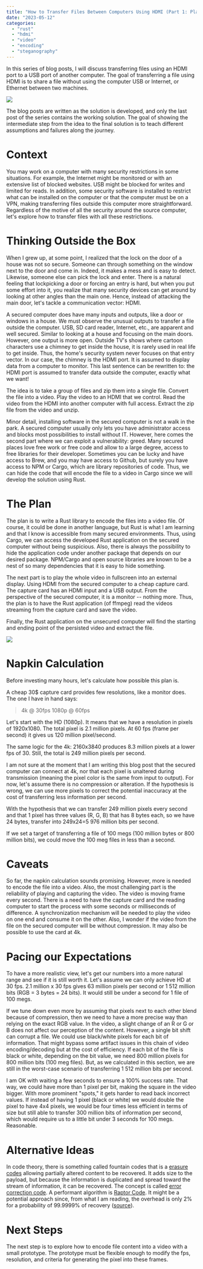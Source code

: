 ```yaml
---
title: "How to Transfer Files Between Computers Using HDMI (Part 1: Plan)"
date: "2023-05-12"
categories:
  - "rust"
  - "hdmi"
  - "video"
  - "encoding"
  - "steganography"
---
```


In this series of blog posts, I will discuss transferring files using an HDMI port to a USB port of another computer. The goal of transferring a file using HDMI is to share a file without using the computer USB or Internet, or Ethernet between two machines.

![](/images/blog/hdmi-file-transfer-high-level.png)

The blog posts are written as the solution is developed, and only the last post of the series contains the working solution. The goal of showing the intermediate step from the idea to the final solution is to teach different assumptions and failures along the journey.

# Context

You may work on a computer with many security restrictions in some situations. For example, the Internet might be monitored or with an extensive list of blocked websites. USB might be blocked for writes and limited for reads. In addition, some security software is installed to restrict what can be installed on the computer or that the computer must be on a VPN, making transferring files outside this computer more straightforward. Regardless of the motive of all the security around the source computer, let's explore how to transfer files with all these restrictions.

# Thinking Outside the Box

When I grew up, at some point, I realized that the lock on the door of a house was not so secure. Someone can through something on the window next to the door and come in. Indeed, it makes a mess and is easy to detect. Likewise, someone else can pick the lock and enter. There is a natural feeling that lockpicking a door or forcing an entry is hard, but when you put some effort into it, you realize that many security devices can get around by looking at other angles than the main one. Hence, instead of attacking the main door, let's tackle a communication vector: HDMI.

A secured computer does have many inputs and outputs, like a door or windows in a house. We must observe the unusual outputs to transfer a file outside the computer. USB, SD card reader, Internet, etc., are apparent and well secured. Similar to looking at a house and focusing on the main doors. However, one output is more open. Outside TV's shows where cartoon characters use a chimney to get inside the house, it is rarely used in real life to get inside. Thus, the home's security system never focuses on that entry vector. In our case, the chimney is the HDMI port. It is assumed to display data from a computer to monitor. This last sentence can be rewritten to: the HDMI port is assumed to transfer data outside the computer, exactly what we want!

The idea is to take a group of files and zip them into a single file. Convert the file into a video. Play the video to an HDMI that we control. Read the video from the HDMI into another computer with full access. Extract the zip file from the video and unzip.

Minor detail, installing software in the secured computer is not a walk in the park. A secured computer usually only lets you have administrator access and blocks most possibilities to install without IT. However, here comes the second part where we can exploit a vulnerability: greed. Many secured places love free work or free code and allow to a large degree, access to free libraries for their developer. Sometimes you can be lucky and have access to Brew, and you may have access to Github, but surely you have access to NPM or Cargo, which are library repositories of code. Thus, we can hide the code that will encode the file to a video in Cargo since we will develop the solution using Rust.

# The Plan

The plan is to write a Rust library to encode the files into a video file. Of course, it could be done in another language, but Rust is what I am learning and that I know is accessible from many secured environments. Thus, using Cargo, we can access the developed Rust application on the secured computer without being suspicious. Also, there is always the possibility to hide the application code under another package that depends on our desired package. NPM/Cargo and open source libraries are known to be a nest of so many dependencies that it is easy to hide something.

The next part is to play the whole video in fullscreen into an external display. Using HDMI from the secured computer to a cheap capture card. The capture card has an HDMI input and a USB output. From the perspective of the secured computer, it is a monitor -- nothing more. Thus, the plan is to have the Rust application (of ffmpeg) read the videos streaming from the capture card and save the video.

Finally, the Rust application on the unsecured computer will find the starting and ending point of the persisted video and extract the file.

![](/images/blog/hdmi-file-transfer-medium-level.png)

# Napkin Calculation

Before investing many hours, let's calculate how possible this plan is.

A cheap 30$ capture card provides few resolutions, like a monitor does. The one I have in hand says:

> 4k @ 30fps
> 1080p @ 60fps

Let's start with the HD (1080p). It means that we have a resolution in pixels of 1920x1080. The total pixel is 2.1 million pixels. At 60 fps (frame per second) it gives us 120 million pixel/second.

The same logic for the 4k: 2160x3840 produces 8.3 million pixels at a lower fps of 30. Still, the total is 249 million pixels per second.

I am not sure at the moment that I am writing this blog post that the secured computer can connect at 4k, nor that each pixel is unaltered during transmission (meaning the pixel color is the same from input to output). For now, let's assume there is no compression or alteration. If the hypothesis is wrong, we can use more pixels to correct the potential inaccuracy at the cost of transferring less information per second.

With the hypothesis that we can transfer 249 million pixels every second and that 1 pixel has three values (R, G, B) that has 8 bytes each, so we have 24 bytes, transfer into 249x24=5 976 million bits per second.

If we set a target of transferring a file of 100 megs (100 million bytes or 800 million bits), we could move the 100 meg files in less than a second.

# Caveats

So far, the napkin calculation sounds promising. However, more is needed to encode the file into a video. Also, the most challenging part is the reliability of playing and capturing the video. The video is moving frame every second. There is a need to have the capture card and the reading computer to start the process with some seconds or milliseconds of difference. A synchronization mechanism will be needed to play the video on one end and consume it on the other. Also, I wonder if the video from the file on the secured computer will be without compression. It may also be possible to use the card at 4k. 

# Pacing our Expectations

To have a more realistic view, let's get our numbers into a more natural range and see if it is still worth it. Let's assume we can only achieve HD at 30 fps. 2.1 million x 30 fps gives 63 million pixels per second or 1 512 million bits (RGB = 3 bytes = 24 bits). It would still be under a second for 1 file of 100 megs.

If we tune down even more by assuming that pixels next to each other blend because of compression, then we need to have a more precise way than relying on the exact RGB value. In the video, a slight change of an R or G or B does not affect our perception of the content. However, a single bit shift can corrupt a file. We could use black/white pixels for each bit of information. That might bypass some artifact issues in this chain of video encoding/decoding but at the cost of efficiency. If each bit of the file is black or white, depending on the bit value, we need 800 million pixels for 800 million bits (100 meg files). But, as we calculated in this section, we are still in the worst-case scenario of transferring 1 512 million bits per second.

I am OK with waiting a few seconds to ensure a 100% success rate. That way, we could have more than 1 pixel per bit, making the square in the video bigger. With more prominent "spots," it gets harder to read back incorrect values. If instead of having 1 pixel (black or white) we would double the pixel to have 4x4 pixels, we would be four times less efficient in terms of size but still able to transfer 300 million bits of information per second, which would require us to a little bit under 3 seconds for 100 megs. Reasonable.

# Alternative Ideas

In code theory, there is something called fountain codes that is a [erasure codes](https://en.wikipedia.org/wiki/Erasure_code) allowing partially altered content to be recovered. It adds size to the payload, but because the information is duplicated and spread toward the stream of information, it can be recovered. The concept is called [error correction code](https://en.wikipedia.org/wiki/Error_correction_code#Forward_error_correction). A performant algorithm is [Raptor Code](https://en.wikipedia.org/wiki/Raptor_code). It might be a potential approach since, from what I am reading, the overhead is only 2% for a probability of 99.9999% of recovery ([source](https://en.wikipedia.org/wiki/Fountain_code#cite_note-4)).

# Next Steps

The next step is to explore how to encode file content into a video with a small prototype. The prototype must be flexible enough to modify the fps, resolution, and criteria for generating the pixel into these frames. 